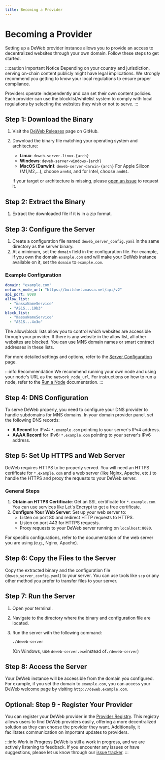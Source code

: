 ```yaml
---
title: Becoming a Provider
---
```


# Becoming a Provider

Setting up a DeWeb provider instance allows you to provide an access to decentralized websites through your own domain.
Follow these steps to get started.

:::caution Important Notice
Depending on your country and jurisdiction, serving on-chain content publicly might have legal implications.
We strongly recommend you getting to know your local regulations to ensure proper compliance.

Providers operate independently and can set their own content policies.
Each provider can use the blocklist/whitelist system to comply with local regulations by selecting the websites they wish or not to serve.
:::

## Step 1: Download the Binary

1. Visit the [DeWeb Releases](https://github.com/massalabs/DeWeb/releases/latest) page on GitHub.
2. Download the binary file matching your operating system and architecture:

   - **Linux**: `deweb-server-linux-{arch}`
   - **Windows**: `deweb-server-windows-{arch}`
   - **MacOS (Darwin)**: `deweb-server-darwin-{arch}` For Apple Silicon (M1,M2,...), choose `arm64`, and for Intel, choose `amd64`.

   If your target or architecture is missing, please [open an issue](https://github.com/massalabs/DeWeb/issues)
   to request it.

## Step 2: Extract the Binary

1. Extract the downloaded file if it is in a zip format.

## Step 3: Configure the Server

1. Create a configuration file named `deweb_server_config.yaml` in the same directory as the server binary.
2. At a minimum, set the `domain` field in the configuration file. For example, if you own the domain `example.com`
   and will make your DeWeb instance available on it, set the `domain` to `example.com`.

### Example Configuration

```yaml
domain: "example.com"
network_node_url: "https://buildnet.massa.net/api/v2"
api_port: 8080
allow_list:
  - "massaNameService"
  - "AS1S...19b3"
block_list:
  - "massaNameService"
  - "AS1S...4x3o"
```

The allow/block lists allow you to control which websites are accessible through your provider.
If there is any website in the allow list, all other websites are blocked.
You can use MNS domain names or smart contract addresses in these lists.

For more detailed settings and options, refer to the [Server Configuration](../local-server-config/server-config) page.

:::info Recommendation
We recommend running your own node and using your node's URL as the `network_node_url`.
For instructions on how to run a node, refer to the [Run a Node](/docs/node/home) documentation.
:::

## Step 4: DNS Configuration

To serve DeWeb properly, you need to configure your DNS provider to handle subdomains for MNS domains.
In your domain provider panel, set the following DNS records:

- **A Record** for IPv4: `*.example.com` pointing to your server's IPv4 address.
- **AAAA Record** for IPv6: `*.example.com` pointing to your server's IPv6 address.

## Step 5: Set Up HTTPS and Web Server

DeWeb requires HTTPS to be properly served. You will need an HTTPS certificate for `*.example.com`
and a web server (like Nginx, Apache, etc.) to handle the HTTPS and proxy the requests to your DeWeb server.

### General Steps

1. **Obtain an HTTPS Certificate**: Get an SSL certificate for `*.example.com`.
   You can use services like Let's Encrypt to get a free certificate.
2. **Configure Your Web Server**: Set up your web server to:
   - Listen on port 80 and redirect HTTP requests to HTTPS.
   - Listen on port 443 for HTTPS requests.
   - Proxy requests to your DeWeb server running on `localhost:8080`.

For specific configurations, refer to the documentation of the web server you are using (e.g., Nginx, Apache).

## Step 6: Copy the Files to the Server

Copy the extracted binary and the configuration file (`deweb_server_config.yaml`) to your server.
You can use tools like `scp` or any other method you prefer to transfer files to your server.

## Step 7: Run the Server

1. Open your terminal.
2. Navigate to the directory where the binary and configuration file are located.
3. Run the server with the following command:

   ```bash
   ./deweb-server
   ```

   (On Windows, use `deweb-server.exe`instead of`./deweb-server`)

## Step 8: Access the Server

Your DeWeb instance will be accessible from the domain you configured. For example, if you set the domain to `example.com`,
you can access your DeWeb welcome page by visiting `http://deweb.example.com`.

## Optional: Step 9 - Register Your Provider

You can register your DeWeb provider in the [Provider Registry](https://github.com/massalabs/DeWeb-Providers). 
This registry allows users to find DeWeb providers easily, offering a more decentralized solution as they can choose the provider they want. 
Additionally, it facilitates communication on important updates to providers.

:::info Work in Progress
DeWeb is still a work in progress, and we are actively listening to feedback.
If you encounter any issues or have suggestions, please let us know through our [issue tracker](https://github.com/massalabs/DeWeb/issues).
:::
